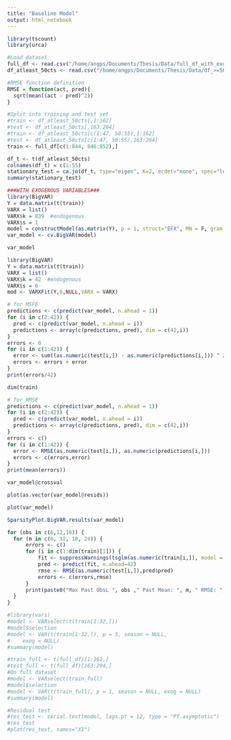 ```yaml
---
title: "Baseline Model"
output: html_notebook
---
```

```r
library(tscount)
library(urca)
```

```r
#Load dataset
full_df <- read.csv("/home/angps/Documents/Thesis/Data/full_df_with_exo.csv")
df_atleast_50cts <- read.csv("/home/angps/Documents/Thesis/Data/df_>=50_with_exo.csv")
```

```r
#RMSE function definition
RMSE = function(act, pred){
  sqrt(mean((act - pred)^2))
}

#Split into training and test set
#train <- df_atleast_50cts[,1:162]
#test <- df_atleast_50cts[,163:204]
#train <- df_atleast_50cts[c(1:47, 50:55),1:162]
#test <- df_atleast_50cts[c(1:47, 50:55),163:204]
train <- full_df[c(1:844, 846:852),]

```


```r
df_t <- t(df_atleast_50cts)
colnames(df_t) = c(1:55)
stationary_test = ca.jo(df_t, type="eigen", K=2, ecdet="none", spec="longrun")
summary(stationary_test)
```

```r
###WITH EXOGENOUS VARIABLES###
library(BigVAR)
Y = data.matrix(t(train))
VARX = list()
VARX$k = 839  #endogenous
VARX$s = 1
model = constructModel(as.matrix(Y), p = 1, struct="EFX", MN = F, gran = c(25,10), VARX = VARX, T1 = 81, T2 = 162)
var_model <- cv.BigVAR(model)
```

```r
var_model
```

```r
library(BigVAR)
Y = data.matrix(t(train))
VARX = list()
VARX$k = 42  #endogenous
VARX$s = 6
mod <- VARXFit(Y,6,NULL,VARX = VARX)
```


```r
# for MSFE
predictions <- c(predict(var_model, n.ahead = 1))
for (i in c(2:42)) {
  pred <- c(predict(var_model, n.ahead = i))
  predictions <- array(c(predictions, pred), dim = c(42,i))
}
errors <- 0
for (i in c(1:42)) {
  error <- sum((as.numeric(test[i,]) - as.numeric(predictions[i,])) ^ 2)
  errors <- errors + error
}
print(errors/42)
```
```r
dim(train)
```

```r

# for RMSE
predictions <- c(predict(var_model, n.ahead = 1))
for (i in c(2:42)) {
  pred <- c(predict(var_model, n.ahead = i))
  predictions <- array(c(predictions, pred), dim = c(42,i))
}
errors <- c()
for (i in c(1:42)) {
  error <- RMSE(as.numeric(test[i,]), as.numeric(predictions[i,]))
  errors <- c(errors,error)
}
print(mean(errors))
```


```r
var_model@crossval
```


```r
plot(as.vector(var_model@resids))
```


```r
plot(var_model)
```


```r
SparsityPlot.BigVAR.results(var_model)
```

```r
for (obs in c(6,12,18)) {
  for (m in c(6, 12, 18, 24)) {
      errors <- c()
      for (i in c(1:dim(train)[1])) {
          fit <- suppressWarnings(tsglm(as.numeric(train[i,]), model = list(past_obs = c(1:obs), past_mean = m)))
          pred <- predict(fit, n.ahead=42)
          rmse <- RMSE(as.numeric(test[i,]),pred$pred)
          errors <- c(errors,rmse)
      }
      print(paste0("Max Past ObsL ", obs ," Past Mean: ", m, " RMSE: ", mean(errors)))
  }
}

```







```r
#library(vars)
#model <- VARselect(t(train[1:32,]))
#model$selection
#model <- VAR(t(train[1:32,]), p = 5, season = NULL, 
#    exog = NULL)
#summary(model)
```
```r
#train_full <- t(full_df)[1:162,]
#test_full <- t(full_df)[163:204,]
#On full dataset
#model <- VARselect(train_full)
#model$selection
#model <- VAR(t(train_full), p = 1, season = NULL, exog = NULL)
#summary(model)

#Residual test
#res_test <- serial.test(model, lags.pt = 12, type = "PT.asymptotic")
#res_test
#plot(res_test, names="X1")
```
